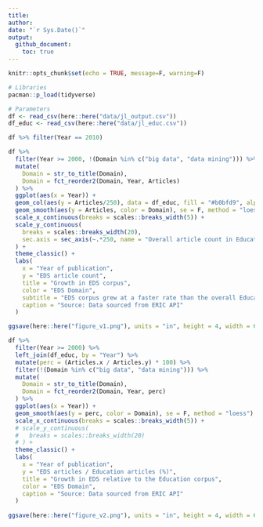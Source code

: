 ```yaml
---
title: 
author: 
date: "`r Sys.Date()`"
output: 
  github_document:
    toc: true
---
```


```r
knitr::opts_chunk$set(echo = TRUE, message=F, warning=F)
```

```r
# Libraries
pacman::p_load(tidyverse)

# Parameters
df <- read_csv(here::here("data/jl_output.csv"))
df_educ <- read_csv(here::here("data/jl_educ.csv"))
```

```r
df %>% filter(Year == 2010)
```



```r
df %>% 
  filter(Year >= 2000, !(Domain %in% c("big data", "data mining"))) %>% 
  mutate(
    Domain = str_to_title(Domain),
    Domain = fct_reorder2(Domain, Year, Articles)
  ) %>% 
  ggplot(aes(x = Year)) +
  geom_col(aes(y = Articles/250), data = df_educ, fill = "#b0bfd9", alpha = 0.75) +
  geom_smooth(aes(y = Articles, color = Domain), se = F, method = "loess") +
  scale_x_continuous(breaks = scales::breaks_width(5)) +
  scale_y_continuous(
    breaks = scales::breaks_width(20), 
    sec.axis = sec_axis(~.*250, name = "Overall article count in Education")
  ) +
  theme_classic() +
  labs(
    x = "Year of publication",
    y = "EDS article count",
    title = "Growth in EDS corpus",
    color = "EDS Domain",
    subtitle = "EDS corpus grew at a faster rate than the overall Education corupus",
    caption = "Source: Data sourced from ERIC API"
  )

ggsave(here::here("figure_v1.png"), units = "in", height = 4, width = 6, dpi = "retina")
```


```r
df %>% 
  filter(Year >= 2000) %>% 
  left_join(df_educ, by = "Year") %>% 
  mutate(perc = (Articles.x / Articles.y) * 100) %>% 
  filter(!(Domain %in% c("big data", "data mining"))) %>% 
  mutate(
    Domain = str_to_title(Domain),
    Domain = fct_reorder2(Domain, Year, perc)
  ) %>% 
  ggplot(aes(x = Year)) +
  geom_smooth(aes(y = perc, color = Domain), se = F, method = "loess") +
  scale_x_continuous(breaks = scales::breaks_width(5)) +
  # scale_y_continuous(
  #   breaks = scales::breaks_width(20)
  # ) +
  theme_classic() +
  labs(
    x = "Year of publication",
    y = "EDS articles / Education articles (%)",
    title = "Growth in EDS relative to the Education corpus",
    color = "EDS Domain",
    caption = "Source: Data sourced from ERIC API"
  )
  
ggsave(here::here("figure_v2.png"), units = "in", height = 4, width = 6, dpi = "retina")
```

